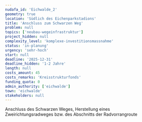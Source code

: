 ```yaml
---
nudafa_id: 'Eichwalde_2'
geometry: true
location: 'Südlich des Eichenparkstadions'
title: 'Anschluss zum Schwarzen Weg'
problem: null
topics: ['neubau-wegeinfrastruktur']
project_hidden: null
complexity_level: 'komplexe-investitionsmassnahme'
status: 'in-planung'
urgency: 'sehr-hoch'
start: null
deadline: '2025-12-31'
deadline_hidden: '1-2 Jahre'
length: null
costs_amount: 45
costs_remarks: 'Kreisstrukturfonds'
funding_quota: 0
admin_authority: ['eichwalde']
town: 'eichwalde'
stakeholders: null
---
```


Anschluss des Schwarzen Weges, Herstellung eines Zweirichtungsradweges bzw. des Abschnitts der Radvorrangroute
